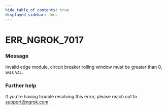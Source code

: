 ```yaml
---
hide_table_of_contents: true
displayed_sidebar: docs
---
```



# ERR_NGROK_7017

### Message

Invalid edge module, circuit breaker rolling window must be greater than 0, was `VAL`.

<ErrorDetails error="err_ngrok_7017" />

### Further help

If you're having trouble resolving this error, please reach out to [support@ngrok.com](mailto:support@ngrok.com?subject=Help%20with%20ERR_NGROK_7017)

